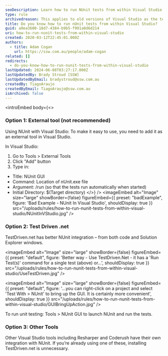 ```yaml
---
seoDescription: Learn how to run NUnit tests from within Visual Studio using external tools, TestDriven .net, or other integrations.
type: rule
archivedreason: This applies to old versions of Visual Studio as the test frameworks now provide their own test runner implementations for Visual Studio
title: Do you know how to run nUnit tests from within Visual Studio?
guid: a0ea3600-18d7-4384-b9b5-f991a0d6d214
uri: how-to-run-nunit-tests-from-within-visual-studio
created: 2020-03-12T22:45:01.000Z
authors:
  - title: Adam Cogan
    url: https://ssw.com.au/people/adam-cogan
related: []
redirects:
  - do-you-know-how-to-run-nunit-tests-from-within-visual-studio
lastUpdated: 2024-06-08T03:27:17.000Z
lastUpdatedBy: Brady Stroud [SSW]
lastUpdatedByEmail: bradystroud@ssw.com.au
createdBy: TiagoAraujo
createdByEmail: TiagoAraujo@ssw.com.au
isArchived: false
---
```


<introEmbed
  body={<>
### Option 1: External tool (not recommended)

Using NUnit with Visual Studio: To make it easy to use, you need to add it as an external tool in Visual Studio.

In Visual Studio:

1. Go to Tools &gt; External Tools
2. Click "Add" button
3. Type in:

- Title: NUnit GUI
- Command: Location of nUnit.exe file
- Argument: /run (so that the tests run automatically when started)
- Initial Directory: $(Target directory)
  </>}
/>
<imageEmbed
  alt="Image"
  size="large"
  showBorder={false}
  figureEmbed={{
    preset: "badExample",
    figure: 'Bad Example - NUnit In Visual Studio',
    shouldDisplay: true
  }}
  src="/uploads/rules/how-to-run-nunit-tests-from-within-visual-studio/NUnitInVStudio.jpg"
/>

### Option 2: Test Driven .net

TestDriven.net has better NUnit integration – from both code and Solution Explorer windows.


<imageEmbed
  alt="Image"
  size="large"
  showBorder={false}
  figureEmbed={{
    preset: "default",
    figure: 'Better way - Use TestDriven.Net - it has a \'Run Test(s)\' command for a single test (above) or...',
    shouldDisplay: true
  }}
  src="/uploads/rules/how-to-run-nunit-tests-from-within-visual-studio/UseTestDriven.jpg"
/>


<imageEmbed
  alt="Image"
  size="large"
  showBorder={false}
  figureEmbed={{
    preset: "default",
    figure: '...you can right-click on a project and select \'Test With > NUnit\' to bring up the GUI. It is certainly more convenient',
    shouldDisplay: true
  }}
  src="/uploads/rules/how-to-run-nunit-tests-from-within-visual-studio/GUIBringUpAction.jpg"
/>

To run unit testing: Tools &gt; NUnit GUI to launch NUnit and run the tests.

### Option 3: Other Tools

Other Visual Studio tools including Resharper and Coderush have their own integration with NUnit. If you’re already using one of these, installing TestDriven.net is unnecessary.
